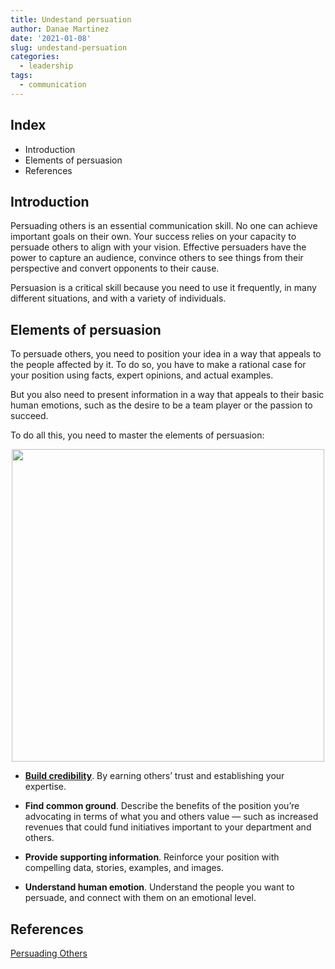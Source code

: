 ```yaml
---
title: Undestand persuation
author: Danae Martinez
date: '2021-01-08'
slug: undestand-persuation
categories:
  - leadership
tags:
  - communication
---
```


## Index

- Introduction  
- Elements of persuasion
- References
  
## Introduction 

Persuading others is an essential communication skill. No one can achieve important goals on their own. Your success relies on your capacity to persuade others to align with your vision. Effective persuaders have the power to capture an audience, convince others to see things from their perspective and convert opponents to their cause. 

Persuasion is a critical skill because you need to use it frequently, in many different situations, and with a variety of individuals. 

## Elements of persuasion

To persuade others, you need to position your idea in a way that appeals to the people affected by it. To do so, you have to make a rational case for your position using facts, expert opinions, and actual examples.

But you also need to present information in a way that appeals to their basic human emotions, such as the desire to be a team player or the passion to succeed.

To do all this, you need to master the elements of persuasion:
  
<center>
<!-- ![](persuation.png){width=500px} -->
![](\persuation.png){width=500px}
</center>
  
- [**Build credibility**](https://blogdanae.netlify.app/2021/03/26/build-credibility/). By earning others’ trust and establishing your expertise.

- **Find common ground**. Describe the benefits of the position you’re advocating in terms of what you and others value — such as increased revenues that could fund initiatives important to your department and others.

- **Provide supporting information**. Reinforce your position with compelling data, stories, examples, and images.

- **Understand human emotion**. Understand the people you want to persuade, and connect with them on an emotional level.

## References

[Persuading Others](https://edls.myhbp.org/hmm12/content/persuading_others/landingpage.html)